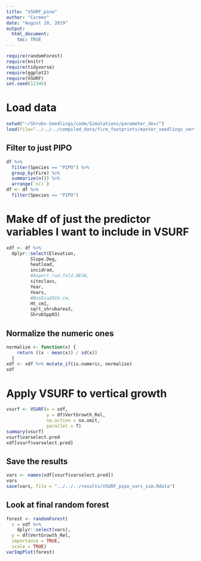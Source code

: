 ```yaml
---
title: "VSURF_pine"
author: "Carmen"
date: "August 20, 2019"
output: 
  html_document:
    toc: TRUE
---
```


```r
require(randomForest)
require(knitr)
require(tidyverse)
require(ggplot2)
require(VSURF)
set.seed(12346)
```

# Load data
```r
setwd("~/Shrubs-Seedlings/code/Simulations/parameter_dev/")
load(file="../../../compiled_data/fire_footprints/master_seedlings_vert.Rdata")
```

## Filter to just PIPO
```r
df %>% 
  filter(Species == "PIPO") %>% 
  group_by(Fire) %>% 
  summarize(n()) %>% 
  arrange(`n()`)
df <- df %>% 
  filter(Species == "PIPO")
```

# Make df of just the predictor variables I want to include in VSURF
```r
xdf <- df %>% 
  dplyr::select(Elevation,
         Slope.Deg,
         heatload,
         incidrad,
         #Aspect.rad.fold.NESW,
         siteclass,
         Year,
         Years,
         #BasDia2016.cm, 
         Ht_cm1,
         sqrt_shrubarea3,
         ShrubSpp03) 
```

## Normalize the numeric ones
```r
normalize <- function(x) {
    return ((x - mean(x)) / sd(x))
  }
xdf <- xdf %>% mutate_if(is.numeric, normalize)
xdf
```

# Apply VSURF to vertical growth
```r
vsurf <- VSURF(x = xdf,
               y = df$VertGrowth_Rel,
               na.action = na.omit,
               parallel = T)
summary(vsurf)
vsurf$varselect.pred
xdf[vsurf$varselect.pred]
```

## Save the results
```r
vars <- names(xdf[vsurf$varselect.pred])
vars
save(vars, file = "../../../results/VSURF_pipo_vars_sim.Rdata")
```

## Look at final random forest
```r
forest <- randomForest(
  x = xdf %>%
    dplyr::select(vars),
  y = df$VertGrowth_Rel,
  importance = TRUE,
  scale = TRUE)
varImpPlot(forest)
```

